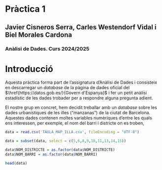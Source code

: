 # Pràctica 1

## Javier Cisneros Serra, Carles Westendorf Vidal i Biel Morales Cardona

### Anàlisi de Dades. Curs 2024/2025

# Introducció

Aquesta pràctica forma part de l'assignatura d'Anàlisi de Dades i consisteix en descarregar un *database* de la pàgina de dades oficial del $\href{https://datos.gob.es/}{Govern d'Espanya}$ i fer un petit anàlisi estadístic de les dades trobader per a respondre alguna pregunta adient.

El nostre grup en concret, hem decidit treballar amb un *database* sobre les dades urbanístiques de les illes ("manzanas") de la ciutat de Barcelona. Aquestes dades contenen moltes variables numèriques d'entre les quals ens interessen, per exemple, el nom del barri i districte on es troben, 


```r
data = read.csv('TAULA_MAP_ILLA.csv', fileEncoding = "UTF-8")

data = subset(data, select = c(5,6,8,9,10,11,13,14,15))

data$NOM_DISTRICTE = as.factor(data$NOM_DISTRICTE)
data$NOM_BARRI = as.factor(data$NOM_BARRI)

head(data)
```

